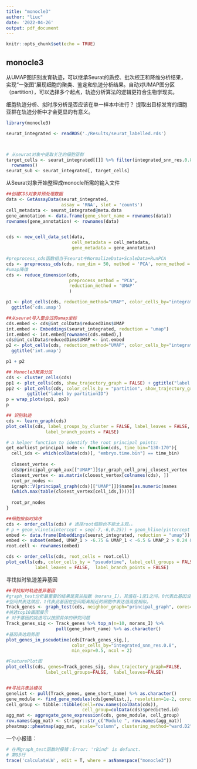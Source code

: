 ```yaml
---
title: "monocle3"
author: "liuc"
date: '2022-04-26'
output: pdf_document
---
```


```r
knitr::opts_chunk$set(echo = TRUE)
```

## monocle3

从UMAP图识别发育轨迹，可以继承Seurat的质控、批次校正和降维分析结果，实现“一张图”展现细胞的聚类、鉴定和轨迹分析结果。自动对UMAP图分区（partition），可以选择多个起点，轨迹分析算法的逻辑更符合生物学现实。

细胞轨迹分析、拟时序分析是否应该在单一样本中进行？
提取出目标发育的细胞亚群在轨迹分析中才会更显的有意义。


```r
library(monocle3)

seurat_integrated <- readRDS('./Results/seurat_labelled.rds')



# 从seurat对象中提取关注的细胞亚群
target_cells <- seurat_integrated[[]] %>% filter(integrated_snn_res.0.8 %in% c(0,2)) %>% 
  rownames()
seurat_sub <- seurat_integrated[, target_cells]

```


从Seurat对象开始整理成monocle所需的输入文件
```r
##创建CDS对象并预处理数据
data <- GetAssayData(seurat_integrated, 
                     assay = 'RNA', slot = 'counts')
cell_metadata <- seurat_integrated@meta.data
gene_annotation <- data.frame(gene_short_name = rownames(data))
rownames(gene_annotation) <- rownames(data)


cds <- new_cell_data_set(data,
                         cell_metadata = cell_metadata,
                         gene_metadata = gene_annotation)

#preprocess_cds函数相当于seurat中NormalizeData+ScaleData+RunPCA
cds <- preprocess_cds(cds, num_dim = 50, method = 'PCA', norm_method = 'log')
#umap降维
cds <- reduce_dimension(cds, 
                        preprocess_method = "PCA",
                        reduction_method = 'UMAP'
                        )

p1 <- plot_cells(cds, reduction_method="UMAP", color_cells_by="integrated_snn_res.0.8") + 
  ggtitle('cds.umap')

##从seurat导入整合过的umap坐标
cds.embed <- cds@int_colData$reducedDims$UMAP
int.embed <- Embeddings(seurat_integrated, reduction = "umap")
int.embed <- int.embed[rownames(cds.embed),]
cds@int_colData$reducedDims$UMAP <- int.embed
p2 <- plot_cells(cds, reduction_method="UMAP", color_cells_by="integrated_snn_res.0.8") + 
  ggtitle('int.umap')

p1 + p2
```



```r
## Monocle3聚类分区
cds <- cluster_cells(cds)
pp1 <- plot_cells(cds, show_trajectory_graph = FALSE) + ggtitle("label by clusterID")
pp2 <- plot_cells(cds, color_cells_by = "partition", show_trajectory_graph = FALSE) + 
        ggtitle("label by partitionID")
p = wrap_plots(pp1, pp2)
p
```




```r
## 识别轨迹
cds <- learn_graph(cds)
plot_cells(cds, label_groups_by_cluster = FALSE, label_leaves = FALSE, 
               label_branch_points = FALSE)
```


```r
# a helper function to identify the root principal points:
get_earliest_principal_node <- function(cds, time_bin="130-170"){
  cell_ids <- which(colData(cds)[, "embryo.time.bin"] == time_bin)
  
  closest_vertex <-
  cds@principal_graph_aux[["UMAP"]]$pr_graph_cell_proj_closest_vertex
  closest_vertex <- as.matrix(closest_vertex[colnames(cds), ])
  root_pr_nodes <-
  igraph::V(principal_graph(cds)[["UMAP"]])$name[as.numeric(names
  (which.max(table(closest_vertex[cell_ids,]))))]
  
  root_pr_nodes
}
```

```r
##细胞按拟时排序
cds <- order_cells(cds) # 选择root细胞也不能太主观。。
# p + geom_vline(xintercept = seq(-7,-6,0.25)) + geom_hline(yintercept = seq(0,1,0.25))
embed <- data.frame(Embeddings(seurat_integrated, reduction = "umap"))
embed <- subset(embed, UMAP_1 > -6.75 & UMAP_1 < -6.5 & UMAP_2 > 0.24 & UMAP_2 < 0.25)
root.cell <- rownames(embed)

cds <- order_cells(cds, root_cells = root.cell)
plot_cells(cds, color_cells_by = "pseudotime", label_cell_groups = FALSE, 
           label_leaves = FALSE,  label_branch_points = FALSE)
```



寻找拟时轨迹差异基因
```r
##寻找拟时轨迹差异基因
#graph_test分析最重要的结果是莫兰指数（morans_I），其值在-1至1之间，0代表此基因没有
#空间共表达效应，1代表此基因在空间距离相近的细胞中表达值高度相似。
Track_genes <- graph_test(cds, neighbor_graph="principal_graph", cores=4)
#挑选top10画图展示
# 对于基因的挑选可以按照具体的研究问题
Track_genes_sig <- Track_genes %>% top_n(n=10, morans_I) %>%
                   pull(gene_short_name) %>% as.character()
#基因表达趋势图
plot_genes_in_pseudotime(cds[Track_genes_sig,], 
                         color_cells_by="integrated_snn_res.0.8", 
                         min_expr=0.5, ncol = 2)

#FeaturePlot图
plot_cells(cds, genes=Track_genes_sig, show_trajectory_graph=FALSE,
               label_cell_groups=FALSE,  label_leaves=FALSE)


##寻找共表达模块
genelist <- pull(Track_genes, gene_short_name) %>% as.character()
gene_module <- find_gene_modules(cds[genelist,], resolution=1e-2, cores = 10)
cell_group <- tibble::tibble(cell=row.names(colData(cds)), 
                             cell_group=colData(cds)$predicted.id)
agg_mat <- aggregate_gene_expression(cds, gene_module, cell_group)
row.names(agg_mat) <- stringr::str_c("Module ", row.names(agg_mat))
pheatmap::pheatmap(agg_mat, scale="column", clustering_method="ward.D2")

```


一个小报错：
```r
# 在用graph_test函数时报错：Error: 'rBind' is defunct.
# 第93行
trace('calculateLW', edit = T, where = asNamespace("monocle3"))
```

